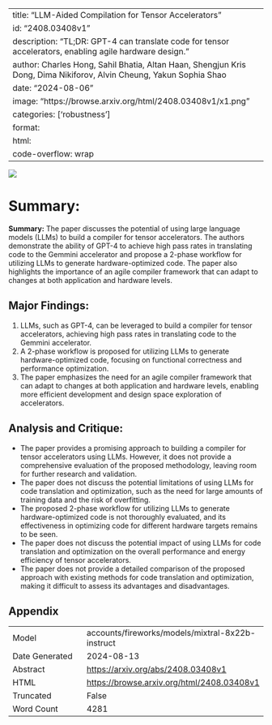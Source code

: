 
---
title: "LLM-Aided Compilation for Tensor Accelerators"
id: "2408.03408v1"
description: "TL;DR: GPT-4 can translate code for tensor accelerators, enabling agile hardware design."
author: Charles Hong, Sahil Bhatia, Altan Haan, Shengjun Kris Dong, Dima Nikiforov, Alvin Cheung, Yakun Sophia Shao
date: "2024-08-06"
image: "https://browse.arxiv.org/html/2408.03408v1/x1.png"
categories: ['robustness']
format:
  html:
    code-overflow: wrap
---

![](https://browse.arxiv.org/html/2408.03408v1/x1.png)

# Summary:

**Summary:**
The paper discusses the potential of using large language models (LLMs) to build a compiler for tensor accelerators. The authors demonstrate the ability of GPT-4 to achieve high pass rates in translating code to the Gemmini accelerator and propose a 2-phase workflow for utilizing LLMs to generate hardware-optimized code. The paper also highlights the importance of an agile compiler framework that can adapt to changes at both application and hardware levels.

## Major Findings:
1. LLMs, such as GPT-4, can be leveraged to build a compiler for tensor accelerators, achieving high pass rates in translating code to the Gemmini accelerator.
2. A 2-phase workflow is proposed for utilizing LLMs to generate hardware-optimized code, focusing on functional correctness and performance optimization.
3. The paper emphasizes the need for an agile compiler framework that can adapt to changes at both application and hardware levels, enabling more efficient development and design space exploration of accelerators.

## Analysis and Critique:
- The paper provides a promising approach to building a compiler for tensor accelerators using LLMs. However, it does not provide a comprehensive evaluation of the proposed methodology, leaving room for further research and validation.
- The paper does not discuss the potential limitations of using LLMs for code translation and optimization, such as the need for large amounts of training data and the risk of overfitting.
- The proposed 2-phase workflow for utilizing LLMs to generate hardware-optimized code is not thoroughly evaluated, and its effectiveness in optimizing code for different hardware targets remains to be seen.
- The paper does not discuss the potential impact of using LLMs for code translation and optimization on the overall performance and energy efficiency of tensor accelerators.
- The paper does not provide a detailed comparison of the proposed approach with existing methods for code translation and optimization, making it difficult to assess its advantages and disadvantages.

## Appendix

|          |          |
|----------|----------|
| Model     | accounts/fireworks/models/mixtral-8x22b-instruct       |
| Date Generated     | 2024-08-13       |
| Abstract | [https://arxiv.org/abs/2408.03408v1](https://arxiv.org/abs/2408.03408v1)        |
| HTML     | [https://browse.arxiv.org/html/2408.03408v1](https://browse.arxiv.org/html/2408.03408v1)       |
| Truncated       | False       |
| Word Count       | 4281       |